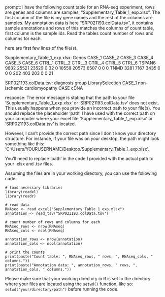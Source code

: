 prompt:
I have the following count table for an RNA-seq experiment, rows are genes and columns are samples, "Supplementary_Table_1_exp.xlsx". The first column of the file is my gene names and the rest of the columns are samples. My annotation data is here  "SRP021193.colData.tsv", it contains sample annotations and rows of this matches the columns of count table, first column is the sample ids. Read the tables count number of rows and columns for each.

here are first few lines of the file(s).

Supplementary_Table_1_exp.xlsx:
Genes	CASE_1	CASE_2	CASE_3	CASE_4	CASE_5	CASE_6	CTRL_1	CTRL_2	CTRL_3	CTRL_4	CTRL_5	CTRL_6
TSPAN6	9832	25521	23529	0	32	0	10558	20573	6507	0	0	 0
TNMD	3281	 7167	 3435	0	 0	0	  202	  403	 203	0	0	21


SRP021193.colData.tsv:
diagnosis	group	LibrarySelection
CASE_1	non-ischemic cardiomyopathy	CASE	cDNA


response:
The error message is stating that the path to your file 'Supplementary_Table_1_exp.xlsx' or 'SRP021193.colData.tsv' does not exist. This usually happens when you provide an incorrect path to your file(s). You should replace the placeholder 'path' I have used with the correct path on your computer where your excel file 'Supplementary_Table_1_exp.xlsx' or 'SRP021193.colData.tsv' is located.

However, I can't provide the correct path since I don't know your directory structure. For instance, if your file was on your desktop, the path might look something like this: 'C:/Users/YOURUSERNAME/Desktop/Supplementary_Table_1_exp.xlsx'.

You'll need to replace 'path' in the code I provided with the actual path to your .xlsx and .tsv files.

Assuming the files are in your working directory, you can use the following code:

```
# load necessary libraries
library(readxl)
library(readr)

# read data
RNAseq <- read_excel("Supplementary_Table_1_exp.xlsx")
annotation <- read_tsv("SRP021193.colData.tsv")

# count number of rows and columns for each
RNAseq_rows <- nrow(RNAseq)
RNAseq_cols <- ncol(RNAseq)

annotation_rows <- nrow(annotation)
annotation_cols <- ncol(annotation)

# print the counts
print(paste("Count table: ", RNAseq_rows, " rows, ", RNAseq_cols, " columns."))
print(paste("Annotation data: ", annotation_rows, " rows, ", annotation_cols, " columns."))
```
Please make sure that your working directory in R is set to the directory where your files are located using the `setwd()` function, like so: `setwd("your/directory/path")` before running the code.
